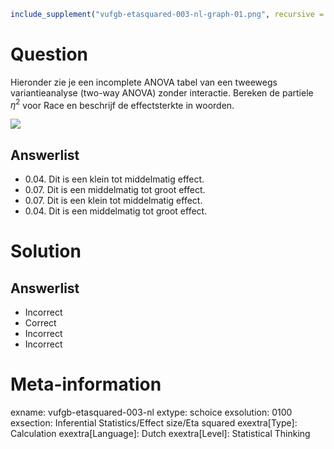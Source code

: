 ```r
include_supplement("vufgb-etasquared-003-nl-graph-01.png", recursive = TRUE)
```
Question
========
  
Hieronder zie je een incomplete ANOVA tabel van een tweewegs variantieanalyse (two-way ANOVA) zonder interactie. Bereken de partiele $\eta ^{2}$ voor Race en beschrijf de effectsterkte in woorden. 

![](vufgb-etasquared-003-nl-graph-01.png) 
  
Answerlist
----------
* 0.04. Dit is een klein tot middelmatig effect.
* 0.07. Dit is een middelmatig tot groot effect.
* 0.07. Dit is een klein tot middelmatig effect.
* 0.04. Dit is een middelmatig tot groot effect.

Solution
========

Answerlist
----------
* Incorrect
* Correct
* Incorrect
* Incorrect

Meta-information
================
exname: vufgb-etasquared-003-nl
extype: schoice
exsolution: 0100
exsection: Inferential Statistics/Effect size/Eta squared
exextra[Type]: Calculation
exextra[Language]: Dutch
exextra[Level]: Statistical Thinking